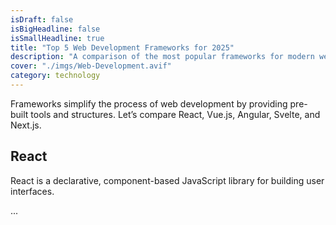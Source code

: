 ```yaml
---
isDraft: false
isBigHeadline: false
isSmallHeadline: true
title: "Top 5 Web Development Frameworks for 2025"
description: "A comparison of the most popular frameworks for modern web development."
cover: "./imgs/Web-Development.avif"
category: technology
---
```


Frameworks simplify the process of web development by providing pre-built tools and structures. Let’s compare React, Vue.js, Angular, Svelte, and Next.js.

## React

React is a declarative, component-based JavaScript library for building user interfaces.

...
